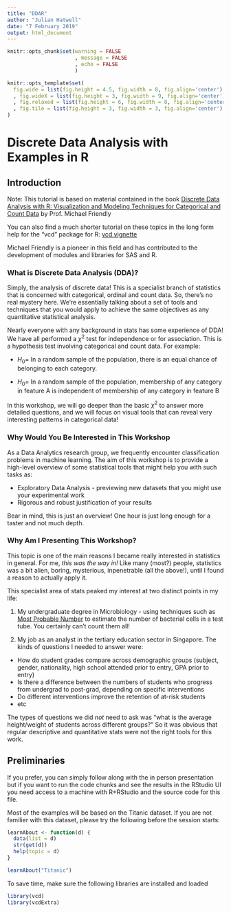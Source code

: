 ```yaml
---
title: "DDAR"
author: "Julian Hatwell"
date: "7 February 2019"
output: html_document
---
```


```r
knitr::opts_chunk$set(warning = FALSE
                      , message = FALSE
                      , echo = FALSE
                      )

knitr::opts_template$set(
  fig.wide = list(fig.height = 4.5, fig.width = 8, fig.align='center')
  , fig.wideX = list(fig.height = 3, fig.width = 9, fig.align='center')
  , fig.relaxed = list(fig.height = 6, fig.width = 8, fig.align='center')
  , fig.tile = list(fig.height = 3, fig.width = 3, fig.align='center')
)
```

# Discrete Data Analysis with Examples in R

## Introduction

Note: This tutorial is based on material contained in the book [Discrete Data Analysis with R: Visualization and Modeling Techniques for Categorical and Count Data](https://www.crcpress.com/Discrete-Data-Analysis-with-R-Visualization-and-Modeling-Techniques-for/Friendly-Meyer/p/book/9781498725835) by Prof. Michael Friendly

You can also find a much shorter tutorial on these topics in the long form help for the "vcd" package for R: [vcd vignette](https://cran.r-project.org/web/packages/vcdExtra/vignettes/vcd-tutorial.pdf)

Michael Friendly is a pioneer in this field and has contributed to the development of modules and libraries for SAS and R.

### What is Discrete Data Analysis (DDA)?

Simply, the analysis of discrete data! This is a specialist branch of statistics that is concerned with categorical, ordinal and count data. So, there's no real mystery here. We're essentially talking about a set of tools and techniques that you would apply to achieve the same objectives as any quantitative statistical analysis.

Nearly everyone with any background in stats has some experience of DDA! We have all performed a $\chi^2$ test for independence or for association. This is a hypothesis test involving categorical and count data. For example:

* $H_0 =$ In a random sample of the population, there is an equal chance of belonging to each category.

* $H_0 =$ In a random sample of the population, membership of any category in feature A is independent of membership of any category in feature B

In this workshop, we will go deeper than the basic $\chi^2$ to answer more detailed questions, and we will focus on visual tools that can reveal very interesting patterns in categorical data!

### Why Would You Be Interested in This Workshop

As a Data Analytics research group, we frequently encounter classification problems in machine learning. The aim of this workshop is to provide a high-level overview of some statistical tools that might help you with such tasks as:

 * Exploratory Data Analysis - previewing new datasets that you might use your experimental work
 * Rigorous and robust justification of your results
 
Bear in mind, this is just an overview! One hour is just long enough for a taster and not much depth.

### Why Am I Presenting This Workshop?

This topic is one of the main reasons I became really interested in statistics in general. For me, *this was the way in!* Like many (most?) people, statistics was a bit alien, boring, mysterious, inpenetrable (all the above!), until I found a reason to actually apply it.

This specialist area of stats peaked my interest at two distinct points in my life:

1. My undergraduate degree in Microbiology - using techniques such as [Most Probable Number](https://en.wikipedia.org/wiki/Most_probable_number) to estimate the number of bacterial cells in a test tube. You certainly can't count them all!

2. My job as an analyst in the tertiary education sector in Singapore. The kinds of questions I needed to answer were:

  * How do student grades compare across demographic groups (subject, gender, nationality, high school attended prior to entry, GPA prior to entry)
  * Is there a difference between the numbers of students who progress from undergrad to post-grad, depending on specific interventions
  * Do different interventions improve the retention of at-risk students
  * etc
  
The types of questions we did *not* need to ask was "what is the average height/weight of students across different groups?" So it was obvious that regular descriptive and quantitative stats were not the right tools for this work.

## Preliminaries

If you prefer, you can simply follow along with the in person presentation but if you want to run the code chunks and see the results in the RStudio UI you need access to a machine with R+RStudio and the source code for this file.

Most of the examples will be based on the Titanic dataset. If you are not familier with this dataset, please try the following before the session starts:

```r
learnAbout <- function(d) {
  data(list = d)
  str(get(d))
  help(topic = d) 
}

learnAbout("Titanic")
```

To save time, make sure the following libraries are installed and loaded

```r
library(vcd)
library(vcdExtra)
```
